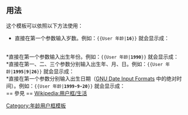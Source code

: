 <includeonly><!-- 在這裡加入模板的保護標識 --></includeonly><noinclude>{{template doc page viewed directly}}</noinclude>
<!-- 在本行下編輯模板說明 -->
{{Esoteric}}
== 用法 ==
这个模板可以依照以下方法使用：
*直接在第一个参数输入岁数。例如：<code><nowiki>{{User</nowiki> 年龄|'''16'''}}</code> 就会显示成：
{{User 年龄|16}}<br style="clear:both" />
*直接在第一个参数输入出生年份。例如：<code><nowiki>{{User</nowiki> 年龄|'''1990'''}}</code> 就会显示成：
{{User 年龄|1990}}<br style="clear:both" />
*直接在第一、二、三个参数分别输入出生年、月、日。例如：<code><nowiki>{{User</nowiki> 年龄|'''1995|9|26'''}}</code> 就会显示成：
{{User 年龄|1995|9|26}}<br style="clear:both" />
*直接在第一个参数分别输入出生日期（[http://www.gnu.org/software/tar/manual/html_node/tar_113.html GNU Date Input Formats] 中的绝对时间）。例如：<code><nowiki>{{User</nowiki> 年龄|'''1999-9-20'''}}</code> 就会显示成：
{{User 年龄|1999-9-20}}<br style="clear:both" />
== 參見 ==
[[Wikipedia:用户框/生活]]
<includeonly>
<!-- 本行下加入模板的分類 -->
[[Category:年龄用户框模板]]
<!-- 本行下加入模板的跨語言鏈接 -->
</includeonly>